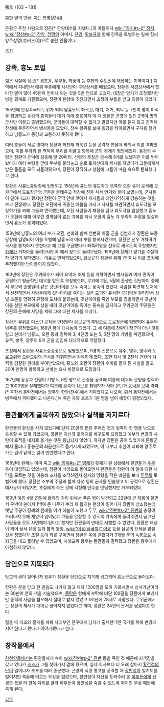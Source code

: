 張奐
(103 ~ 181)

[[후한]] 말의 인물. 자는 연명(然明).

돈황군 주천 사람으로 장돈[* 한양태수를 지냈다.]의 아들이자 [[wiki:"장지#s-2" 장지]], [[wiki:"장창#s-3" 장창]], [[장맹]]의 아버지. [[단경]], [[황보규]]와 함께 강족을 토벌하는 일에 힘써 양주삼명(凉州三明)으로 불린 인물이다.

[[목차]]
== 강족, 흉노 토벌 ==
젊은 시절에 삼보[* 경조윤, 우부풍, 좌풍익 등 후한의 수도권에 해당하는 지역이다.] 지역에서 지내면서 태위 주총에게 사사받아 구양상서를 배웠으며, 장환은 서경상서에서 잡다한 말이 많아 45만여 언이나 되는 것을 9만 언으로 고쳤다. 대장군 양기가 초청했지만 병을 핑계로 거절했으며, 장환이 현량에 추천되면서 조정의 부름을 받고 의랑이 되었다.

155년에 안정속국의 도위가 되어 남흉노의 좌욱건, 대기, 저거, 백덕 등 7천여 명이 미직을 침범하고 동강의 종족들이 대거 이에 호응하자 이 때 장환은 군영에 있던 2백여 명의 군사만 이끌고 출병했으며, 군리들이 대적할 수 없다고 말렸지만 이를 듣지 않고 진격해 장성에 주둔하면서 병사들을 모았다. 장수 왕위를 보내 동강을 타이르면서 구자를 점거하고 남흉노가 동강과 교통하지 못하게 했다.

여러 호들이 서로 잇따라 장환과 화친해 좌욱건 등을 공격해 연달아 싸워서 이를 격파했으며, 이를 두려워 한 백덕이 무리를 이끌고 항복해 군의 경계가 평안해졌다. 동강의 수령은 장환의 은덕에 감동해 말 20마리, 선령의 추장은 금수레 8개를 보냈지만 이를 받아놨다가 여러 수령들 앞에 주부를 불러놓고 술로 토지신에게 제사를 지냈다가 그들에게서 받은 물품을 모두 되돌려줬으며, 장환이 정직하고 청렴해 그들이 마음 속으로 탄복했다고 한다.

장환은 사흉노중랑장에 임명되고 158년에 흉노의 휴도각과 북쪽의 오환 등이 공격해 오원군에서 도료장군의 군문을 불태우고 적강에 진을 쳐서 연기와 불이 보였는데, 군사들이 달아나고자 했지만 장환이 군막 안에 앉아서 제자들과 태연자약하게 강송하는 것을 보고 진정했다. 장환은 오환에게 귀중한 예물을 가지고 사자를 파견하면서 휴도각을 모살하기를 꾀해 그들과 연락했는데, 오환 사람들이 재물을 탐내 휴도각을 암살했고 흉노가 오환에 대해 아무런 경계심이 없는 기회를 타서 오환이 흉노 각 부락의 추장을 암살하면서 흉노가 붕괴되었다.

158년에 남흉노의 여러 부가 오환, 선비와 함께 연변의 아홉 군을 침범하자 장환은 북중랑장에 임명되어 이를 토벌해 남흉노의 여러 부를 항복시켰으며, 장환은 선우 거차아가 국사를 통치하지 못한다고 해 그를 구금했다가 좌록려왕을 선우로 세우도록 주청했지만 [[환제]]가 거차아를 돌려보내도록 해서 정으로 돌려보냈다. 159년에 환제가 양기를 주살하자 양기의 부하였다는 이유로 면직되었으며, 황보규가 장환을 위해 7번이나 이를 조정에 주청했지만 받아들이지 않았다.

163년에 장환은 무위태수가 되어 요역과 조세 등을 개혁하면서 병사들과 여러 민족이 공평하고 평균적인 대우를 받도록 보장했으며, 무위에 2월, 5월에 출생한 갓난아이 중에서 부모와 출생일이 같은 갓난아이를 모두 죽이는 풍속이 있었다. 사람을 파견해 도처에서 선전하면서 사람들에게 갓난아이를 죽이는 것은 요괴와 유사한 금기임을 알리면서 상벌 조문을 명확히 규정해 도처에 붙였는데, 갓난아이를 죽인 부모를 징벌하면서 갓난아이를 살린 부모에게 상을 내려 갓난아이를 죽이는 풍속을 금지하고 무위군의 주민들은 장환의 은혜에 사당을 세워 그에 대한 제사를 지냈다.

장환은 무위를 다스린 공적을 인정받아 황보규의 후임으로 도료장군에 임명되어 유주와 병주를 평정했으며, 166년 봄에 대사농이 되었다. 그 해 여름에 장환이 장군이 아닌 것을 알고 선비가 남흉노, 오환 등과 결탁해 3, 4천명 또는 5, 6천 명의 기병을 파견했으며, 유주, 병주, 양주의 9개 군을 침입해 대대적으로 약탈했다.

조정에서 장환을 사흉노중랑장으로 임명했으며, 9경의 신분으로 유주, 병주, 양주와 도료교위와 오환교위의 군사를 지휘하면서 감독하게 했다. 또한 자사 및 2천석 관원의 치적을 감찰한 권리를 부여받았으며, 흉노와 오환이 장환이 수비를 맡게 된 사실을 알고 20여 만명이 항복하고 선비는 요새 바깥으로 도망쳤다.

167년에 동강과 선령이 기병 5, 6천 명으로 관중을 공격해 여름에 대우와 운양을 함락하고 1000명을 살해했다가 여름에 강족이 삼보를 침범하자 사마 윤단과 [[동탁]]을 보내 격파[* 후한서 동탁전에서는 양주의 한양(천수)에서 격파했다고 나오며, 위서 동탁전에서는 병주에서 격파했다고 나온다.]해 죽은 자와 포로가 1만 명을 넘어 깨끗이 평정되었다.

== 환관들에게 굴복하지 않았으나 실책을 저지르다 ==
환관들의 환심을 사지 않았기에 단지 20만의 돈만 주어진 것과 일족의 한 명을 낭으로 등용할 수 있게 되었으며, 장환은 자신의 호적지를 바꾸도록 요청했고 예부터 변경의 사람이 호적을 내지로 옮기는 것은 용납되지 않았다. 하지만 장환은 공이 있었기에 돈황군에서 물러나 홍농군의 화음현으로 옮겨지게 되었으며, 이 때부터 후한이 쇠퇴해 양주로 가는 길이 닫히는 일이 빈번했다고 한다.

168년에 환제는 이미 죽고 [[wiki:영제#s-2" 영제]]가 황제가 된 상황에서 환관들과 [[두무]] 등이 대립하고 있었는데, 장환이 낙양으로 돌아오면서 환관들은 장환이 이 일에 대한 내막을 모르는 것을 이용해 조서를 조작하면서 천자의 명령을 적은 비단을 보내 [[두무]]를 토벌하게 했다. 장환은 소부의 주정과 함께 다섯 영의 군사를 인솔했고 이 공적으로 장환은 대사농이 되었지만 조절에게 속은 것에 걱정해 인수를 반납했지만 거부되었다.

169년 여름 4월 21일에 황제의 자리 위에서 푸른 뱀이 발견되고 22일에 큰 태풍이 불면서 우박이 쏟아져 1백여 큰 나무가 뿌리 채 뽑히는 현상이 일어나자 장환이 상소했는데, 옛날 주공이 장례의 전례를 어겨 하늘이 노했고 두무, [[wiki:"진번#s-2" 진번]]의 충정이 드러나지 못해 재앙이 일어났고 그들을 안장할 수 있도록 가속에게 돌려주면서 금고된 사람들을 모두 사면해야 된다고 했지만 환관들의 반대로 시행할 수 없었다. 장환은 태상이 되어 상서 유맹 등과 함께 왕창, [[wiki:"이응(삼국지)" 이응]] 등을 삼공의 요직을 맡을 것을 청했다가 조절 등이 죄를 꾸미면서 장환은 옥에 갇혔다가 3개월 분의 녹봉으로 속죄금을 내고 풀려날 수 있었으며, 사례교위 왕우는 환관들과 결탁했고 장환은 왕우에게 아첨하지 않았다.

== 당인으로 지목되다 ==
당고의 금이 일어나자 왕우가 장환을 당인으로 지목해 금고되어 홍농군으로 돌아갔다.

장환은 문을 닫고 한 걸음도 나가지 않고 제자 1000명을 모아 가르치면서 상서기난이라는 30만여 언의 책을 저술했으며, [[동탁]]은 형에게 부탁해 비단 100필을 장환에게 보냈지만 동탁의 사람을 혐오해서 절대로 받지 않았고 181년에 78세로 사망했다. 무위군에서는 장환의 제사가 대대로 끊어지지 않았다고 하며, 장환은 24편의 문서를 남겼다고 한다.

젊을 때 지조와 절개를 세워 사대부인 친구에게 남자가 출세한다면 국가를 위해 변경에 서야 한다고 했다고 이야기했다고 한다.

== 창작물에서 ==
[[창천항로]]에서는 환관들에게 속아 [[wiki:진번#s-2" 진번]] 등을 죽인 것 때문에 죄책감을 갖고 있다가 [[조조]]가 그를 찾아가서 곁에 뒀으며, 실제 역사보다 더 오래 살아서 [[황건적의 난]]이 일어나자 조조를 따라 종군했다. 곤양의 식량 창고를 공격할 때 [[장만성]]과 일기토를 벌이지만 죽음에 이르는 부상을 입었으며, 장만성이 자신을 도와주러 온 [[하후돈]]에게 신경쓴 틈을 타 한쪽 다리를 잘라 하후돈이 장만성을 죽일 수 있도록 하지만 부상 때문에 죽게 된다.

[[각주]]
